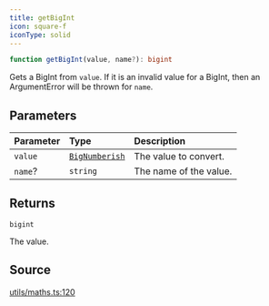 ```yaml
---
title: getBigInt
icon: square-f
iconType: solid
---
```


```ts
function getBigInt(value, name?): bigint
```

Gets a BigInt from `value`. If it is an invalid value for a BigInt, then an ArgumentError will be thrown for `name`.

## Parameters

| Parameter | Type | Description |
| :------ | :------ | :------ |
| `value` | [`BigNumberish`](/sdk/content/type-aliases/BigNumberish) | The value to convert. |
| `name`? | `string` | The name of the value. |

## Returns

`bigint`

The value.

## Source

[utils/maths.ts:120](https://github.com/dominant-strategies/quais.js/blob/6a6128e5997518521d7c754be869bb860fbe0d6e/src/utils/maths.ts#L120)
